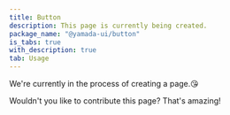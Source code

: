 ```yaml
---
title: Button
description: This page is currently being created.
package_name: "@yamada-ui/button"
is_tabs: true
with_description: true
tab: Usage
---
```


We're currently in the process of creating a page.😘

Wouldn't you like to contribute this page? That's amazing!
